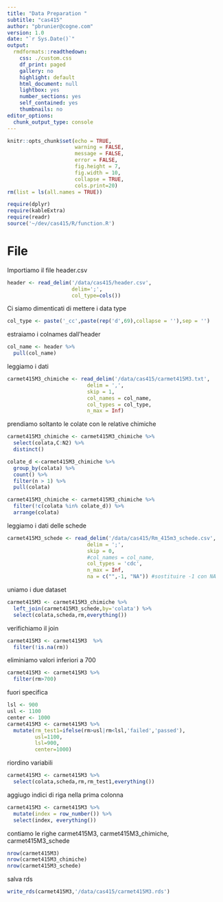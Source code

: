 ```yaml
---
title: "Data Preparation "
subtitle: "cas415"
author: "pbrunier@cogne.com"
version: 1.0 
date: "`r Sys.Date()`"
output:
  rmdformats::readthedown:
    css: ./custom.css
    df_print: paged
    gallery: no
    highlight: default
    html_document: null
    lightbox: yes
    number_sections: yes
    self_contained: yes
    thumbnails: no
editor_options:
  chunk_output_type: console
---
```


```r
knitr::opts_chunk$set(echo = TRUE,
                      warning = FALSE,
                      message = FALSE,
                      error = FALSE,
                      fig.height = 7,
                      fig.width = 10,
                      collapse = TRUE,
                      cols.print=20)
rm(list = ls(all.names = TRUE))

require(dplyr)
require(kableExtra)
require(readr)
source('~/dev/cas415/R/function.R')
```

# File

Importiamo il file header.csv


```r
header <- read_delim('/data/cas415/header.csv', 
                     delim=';',
                     col_type=cols())
```

Ci siamo dimenticati di mettere i data type

```r
col_type <- paste('_cc',paste(rep('d',69),collapse = ''),sep = '')
```
estraiamo i colnames dall'header

```r
col_name <- header %>% 
  pull(col_name)
```

leggiamo i dati 

```r
carmet415M3_chimiche <- read_delim('/data/cas415/carmet415M3.txt',
                          delim = ',',
                          skip = 1,
                          col_names = col_name,
                          col_types = col_type,
                          n_max = Inf)
```

prendiamo soltanto le colate con le relative chimiche

```r
carmet415M3_chimiche <- carmet415M3_chimiche %>% 
  select(colata,C:N2) %>% 
  distinct()

colate_d <-carmet415M3_chimiche %>% 
  group_by(colata) %>% 
  count() %>% 
  filter(n > 1) %>% 
  pull(colata)

carmet415M3_chimiche <- carmet415M3_chimiche %>% 
  filter(!c(colata %in% colate_d)) %>% 
  arrange(colata)

```

leggiamo i dati delle schede

```r
carmet415M3_schede <- read_delim('/data/cas415/Rm_415m3_schede.csv',
                          delim = ';',
                          skip = 0,
                          #col_names = col_name,
                          col_types = 'cdc',
                          n_max = Inf,
                          na = c("",-1, "NA")) #sostituire -1 con NA
```

uniamo i due dataset

```r
carmet415M3 <- carmet415M3_chimiche %>% 
  left_join(carmet415M3_schede,by='colata') %>% 
  select(colata,scheda,rm,everything())
```

verifichiamo il join

```r
carmet415M3 <- carmet415M3  %>% 
  filter(!is.na(rm))
```

eliminiamo valori inferiori a 700

```r
carmet415M3 <- carmet415M3 %>% 
  filter(rm>700)
```

fuori specifica

```r
lsl <- 900
usl <- 1100
center <- 1000
carmet415M3 <- carmet415M3 %>% 
  mutate(rm_test1=ifelse(rm>usl|rm<lsl,'failed','passed'),
         usl=1100,
         lsl=900,
         center=1000)
```


riordino variabili

```r
carmet415M3 <- carmet415M3 %>% 
  select(colata,scheda,rm,rm_test1,everything())
```

aggiugo indici di riga nella prima colonna

```r
carmet415M3 <- carmet415M3 %>% 
  mutate(index = row_number()) %>% 
  select(index, everything())
```

contiamo le righe carmet415M3, carmet415M3_chimiche, carmet415M3_schede

```r
nrow(carmet415M3)
nrow(carmet415M3_chimiche)
nrow(carmet415M3_schede)
```

salva rds

```r
write_rds(carmet415M3,'/data/cas415/carmet415M3.rds')
```